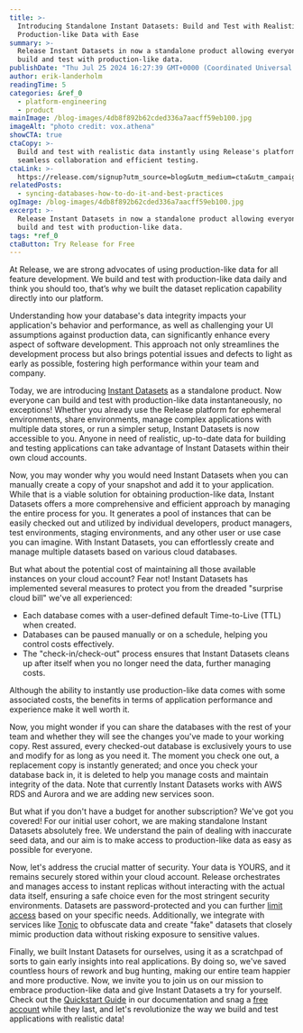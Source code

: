 ```yaml
---
title: >-
  Introducing Standalone Instant Datasets: Build and Test with Realistic
  Production-like Data with Ease
summary: >-
  Release Instant Datasets in now a standalone product allowing everyone to
  build and test with production-like data.
publishDate: "Thu Jul 25 2024 16:27:39 GMT+0000 (Coordinated Universal Time)"
author: erik-landerholm
readingTime: 5
categories: &ref_0
  - platform-engineering
  - product
mainImage: /blog-images/4db8f892b62cded336a7aacff59eb100.jpg
imageAlt: "photo credit: vox.athena"
showCTA: true
ctaCopy: >-
  Build and test with realistic data instantly using Release's platform for
  seamless collaboration and efficient testing.
ctaLink: >-
  https://release.com/signup?utm_source=blog&utm_medium=cta&utm_campaign=blog-cta&utm_content=introducing-standalone-instant-datasets-build-and-test-with-realistic-production-like-data-with-ease
relatedPosts:
  - syncing-databases-how-to-do-it-and-best-practices
ogImage: /blog-images/4db8f892b62cded336a7aacff59eb100.jpg
excerpt: >-
  Release Instant Datasets in now a standalone product allowing everyone to
  build and test with production-like data.
tags: *ref_0
ctaButton: Try Release for Free
---
```


At Release, we are strong advocates of using production-like data for all feature development. We build and test with production-like data daily and think you should too, that’s why we built the dataset replication capability directly into our platform.

Understanding how your database's data integrity impacts your application's behavior and performance, as well as challenging your UI assumptions against production data, can significantly enhance every aspect of software development. This approach not only streamlines the development process but also brings potential issues and defects to light as early as possible, fostering high performance within your team and company.

Today, we are introducing [Instant Datasets](https://release.com/product/instant-datasets) as a standalone product. Now everyone can build and test with production-like data instantaneously, no exceptions! Whether you already use the Release platform for ephemeral environments, share environments, manage complex applications with multiple data stores, or run a simpler setup, Instant Datasets is now accessible to you. Anyone in need of realistic, up-to-date data for building and testing applications can take advantage of Instant Datasets within their own cloud accounts.

Now, you may wonder why you would need Instant Datasets when you can manually create a copy of your snapshot and add it to your application. While that is a viable solution for obtaining production-like data, Instant Datasets offers a more comprehensive and efficient approach by managing the entire process for you. It generates a pool of instances that can be easily checked out and utilized by individual developers, product managers, test environments, staging environments, and any other user or use case you can imagine. With Instant Datasets, you can effortlessly create and manage multiple datasets based on various cloud databases.

But what about the potential cost of maintaining all those available instances on your cloud account? Fear not! Instant Datasets has implemented several measures to protect you from the dreaded "surprise cloud bill" we've all experienced:

- Each database comes with a user-defined default Time-to-Live (TTL) when created.
- Databases can be paused manually or on a schedule, helping you control costs effectively.
- The "check-in/check-out" process ensures that Instant Datasets cleans up after itself when you no longer need the data, further managing costs.

Although the ability to instantly use production-like data comes with some associated costs, the benefits in terms of application performance and experience make it well worth it.

Now, you might wonder if you can share the databases with the rest of your team and whether they will see the changes you've made to your working copy. Rest assured, every checked-out database is exclusively yours to use and modify for as long as you need it. The moment you check one out, a replacement copy is instantly generated; and once you check your database back in, it is deleted to help you manage costs and maintain integrity of the data. Note that currently Instant Datasets works with AWS RDS and Aurora and we are adding new services soon.

But what if you don't have a budget for another subscription? We've got you covered! For our initial user cohort, we are making standalone Instant Datasets absolutely free. We understand the pain of dealing with inaccurate seed data, and our aim is to make access to production-like data as easy as possible for everyone.

Now, let's address the crucial matter of security. Your data is YOURS, and it remains securely stored within your cloud account. Release orchestrates and manages access to instant replicas without interacting with the actual data itself, ensuring a safe choice even for the most stringent security environments. Datasets are password-protected and you can further [limit access](https://docs.release.com/release-instant-datasets/security/aws-instant-dataset-security) based on your specific needs. Additionally, we integrate with services like [Tonic](https://www.tonic.ai/) to obfuscate data and create "fake" datasets that closely mimic production data without risking exposure to sensitive values.

Finally, we built Instant Datasets for ourselves, using it as a scratchpad of sorts to gain early insights into real applications. By doing so, we've saved countless hours of rework and bug hunting, making our entire team happier and more productive. Now, we invite you to join us on our mission to embrace production-like data and give Instant Datasets a try for yourself. Check out the [Quickstart Guide](https://docs.release.com/release-instant-datasets/quickstart) in our documentation and snag a [free account](https://beta.release.com/instantdatasets/register) while they last, and let's revolutionize the way we build and test applications with realistic data!
